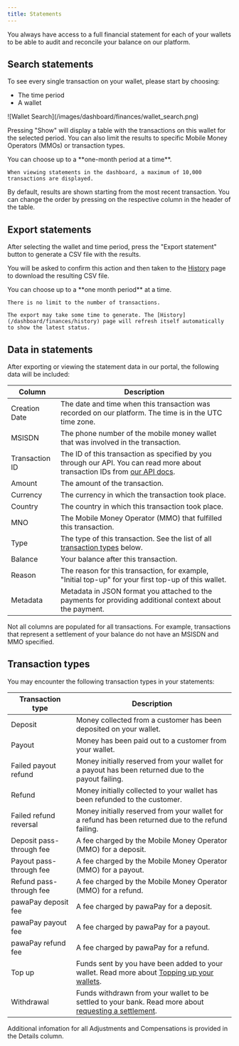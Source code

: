 ```yaml
---
title: Statements
---
```


You always have access to a full financial statement for each of your wallets to be able to audit and reconcile your balance on our platform.

## Search statements

To see every single transaction on your wallet, please start by choosing:
- The time period
- A wallet

<Frame>
    ![Wallet Search](/images/dashboard/finances/wallet_search.png)
</Frame>

Pressing "Show" will display a table with the transactions on this wallet for the selected period. You can also limit the results to specific Mobile Money Operators (MMOs) or transaction types.

<Info>
    You can choose up to a **one-month period at a time**.

    When viewing statements in the dashboard, a maximum of 10,000 transactions are displayed.
</Info>

By default, results are shown starting from the most recent transaction. You can change the order by pressing on the respective column in the header of the table.

## Export statements

After selecting the wallet and time period, press the "Export statement" button to generate a CSV file with the results.

You will be asked to confirm this action and then taken to the [History](/dashboard/finances/history) page to download the resulting CSV file.

<Info>
    You can choose up to a **one month period** at a time.

    There is no limit to the number of transactions.
    
    The export may take some time to generate. The [History](/dashboard/finances/history) page will refresh itself automatically to show the latest status.
</Info>

## Data in statements

After exporting or viewing the statement data in our portal, the following data will be included:

| Column           | Description                                                                                          |
|------------------|------------------------------------------------------------------------------------------------------|
| Creation Date    | The date and time when this transaction was recorded on our platform. The time is in the UTC time zone. |
| MSISDN           | The phone number of the mobile money wallet that was involved in the transaction.                     |
| Transaction ID   | The ID of this transaction as specified by you through our API. You can read more about transaction IDs from [our API docs](/v1/api-reference/deposits/request-deposit). |
| Amount           | The amount of the transaction.                                                                        |
| Currency         | The currency in which the transaction took place.                                                     |
| Country          | The country in which this transaction took place.                                                     |
| MNO              | The Mobile Money Operator (MMO) that fulfilled this transaction.                                    |
| Type             | The type of this transaction. See the list of all [transaction types](/dashboard/finances/statements#transaction-types) below. |
| Balance          | Your balance after this transaction.                                                                  |
| Reason           | The reason for this transaction, for example, "Initial top-up" for your first top-up of this wallet.   |
| Metadata         | Metadata in JSON format you attached to the payments for providing additional context about the payment. |

<Info>
    Not all columns are populated for all transactions. For example, transactions that represent a settlement of your balance do not have an MSISDN and MMO specified.
</Info>

## Transaction types

You may encounter the following transaction types in your statements:

| Transaction type               | Description                                                                                          |
|--------------------------------|------------------------------------------------------------------------------------------------------|
| Deposit                        | Money collected from a customer has been deposited on your wallet.                                   |
| Payout                         | Money has been paid out to a customer from your wallet.                                              |
| Failed payout refund          | Money initially reserved from your wallet for a payout has been returned due to the payout failing.  |
| Refund                         | Money initially collected to your wallet has been refunded to the customer.                          |
| Failed refund reversal         | Money initially reserved from your wallet for a refund has been returned due to the refund failing. |
| Deposit pass-through fee      | A fee charged by the Mobile Money Operator (MMO) for a deposit.                                    |
| Payout pass-through fee       | A fee charged by the Mobile Money Operator (MMO) for a payout.                                     |
| Refund pass-through fee       | A fee charged by the Mobile Money Operator (MMO) for a refund.                                     |
| pawaPay deposit fee           | A fee charged by pawaPay for a deposit.                                                              |
| pawaPay payout fee            | A fee charged by pawaPay for a payout.                                                               |
| pawaPay refund fee            | A fee charged by pawaPay for a refund.                                                               |
| Top up                         | Funds sent by you have been added to your wallet. Read more about [Topping up your wallets](/dashboard/topping_up). |
| Withdrawal                    | Funds withdrawn from your wallet to be settled to your bank. Read more about [requesting a settlement](/dashboard/requesting_settlement). |

<Info>
    Additional infomation for all Adjustments and Compensations is provided in the Details column.
</Info>